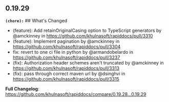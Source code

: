 ## 0.19.29
**`(chore):`** ## What's Changed
* (feature): Add retainOriginalCasing option to TypeScript generators by @amckinney in https://github.com/khulnasoft/rapiddocs/pull/3310
* (feature): Implement pagination by @amckinney in https://github.com/khulnasoft/rapiddocs/pull/3304
* fix: revert to one ci file in python by @armandobelardo in https://github.com/khulnasoft/rapiddocs/pull/3237
* (fix): Authorization header schemes aren't truncated by @amckinney in https://github.com/khulnasoft/rapiddocs/pull/3313
* (fix): pass through correct maven url by @dsinghvi in https://github.com/khulnasoft/rapiddocs/pull/3315


**Full Changelog**: https://github.com/khulnasoft/rapiddocs/compare/0.19.28...0.19.29

